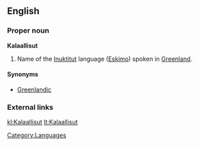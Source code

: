 {{wikipedia}}
==English==

===Proper noun===
'''Kalaallisut'''

# Name of the [[Inuktitut]] language ([[Eskimo]]) spoken in [[Greenland]].

====Synonyms====
*[[Greenlandic]]

===External links===
{{ethnologue|code=kal}}

[[Category:Languages]]

[[kl:Kalaallisut]]
[[lt:Kalaallisut]]
